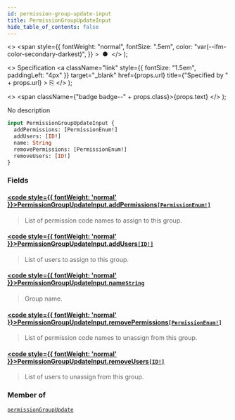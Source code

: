 ```yaml
---
id: permission-group-update-input
title: PermissionGroupUpdateInput
hide_table_of_contents: false
---
```


  <>
    <span
      style={{
        fontWeight: "normal",
        fontSize: ".5em",
        color: "var(--ifm-color-secondary-darkest)",
      }}
    >
      &nbsp;●&nbsp;
    </span>
  </>
);

  <>
    Specification
    <a
      className="link"
      style={{ fontSize: "1.5em", paddingLeft: "4px" }}
      target="\_blank"
      href={props.url}
      title={"Specified by " + props.url}
    >
      ⎘
    </a>
  </>
);

  <>
    <span className={"badge badge--" + props.class}>{props.text}</span>
  </>
);

No description

```graphql
input PermissionGroupUpdateInput {
  addPermissions: [PermissionEnum!]
  addUsers: [ID!]
  name: String
  removePermissions: [PermissionEnum!]
  removeUsers: [ID!]
}
```

### Fields

#### [<code style={{ fontWeight: 'normal' }}>PermissionGroupUpdateInput.<b>addPermissions</b></code>](#)<Bullet />[`[PermissionEnum!]`](../../../storefront/users/enums/permission-enum) <Badge class="secondary" text="list"/> <Badge class="secondary" text="enum"/>

> List of permission code names to assign to this group.

#### [<code style={{ fontWeight: 'normal' }}>PermissionGroupUpdateInput.<b>addUsers</b></code>](#)<Bullet />[`[ID!]`](../../../storefront/miscellaneous/scalars/id) <Badge class="secondary" text="list"/> <Badge class="secondary" text="scalar"/>

> List of users to assign to this group.

#### [<code style={{ fontWeight: 'normal' }}>PermissionGroupUpdateInput.<b>name</b></code>](#)<Bullet />[`String`](../../../storefront/miscellaneous/scalars/string) <Badge class="secondary" text="scalar"/>

> Group name.

#### [<code style={{ fontWeight: 'normal' }}>PermissionGroupUpdateInput.<b>removePermissions</b></code>](#)<Bullet />[`[PermissionEnum!]`](../../../storefront/users/enums/permission-enum) <Badge class="secondary" text="list"/> <Badge class="secondary" text="enum"/>

> List of permission code names to unassign from this group.

#### [<code style={{ fontWeight: 'normal' }}>PermissionGroupUpdateInput.<b>removeUsers</b></code>](#)<Bullet />[`[ID!]`](../../../storefront/miscellaneous/scalars/id) <Badge class="secondary" text="list"/> <Badge class="secondary" text="scalar"/>

> List of users to unassign from this group.

### Member of

[`permissionGroupUpdate`](../../../storefront/users/mutations/permission-group-update) <Badge class="secondary" text="mutation"/>
